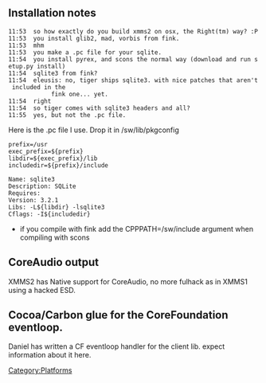 {{Navbar}}

== Installation notes ==
 11:53 <eleusis> so how exactly do you build xmms2 on osx, the Right(tm) way? :P
 11:53 <tru_> you install glib2, mad, vorbis from fink.
 11:53 <eleusis> mhm
 11:53 <tru_> you make a .pc file for your sqlite.
 11:54 <tru_> you install pyrex, and scons the normal way (download and run setup.py install)
 11:54 <eleusis> sqlite3 from fink?
 11:54 <tru_> eleusis: no, tiger ships sqlite3. with nice patches that aren't included in the 
             fink one... yet.
 11:54 <eleusis> right
 11:54 <eleusis> so tiger comes with sqlite3 headers and all?
 11:55 <tru_> yes, but not the .pc file.

Here is the .pc file I use. Drop it in /sw/lib/pkgconfig
 prefix=/usr
 exec_prefix=${prefix}
 libdir=${exec_prefix}/lib
 includedir=${prefix}/include

 Name: sqlite3 
 Description: SQLite
 Requires:
 Version: 3.2.1
 Libs: -L${libdir} -lsqlite3
 Cflags: -I${includedir}


* if you compile with fink add the CPPPATH=/sw/include argument when compiling with scons

== CoreAudio output ==
XMMS2 has Native support for CoreAudio, no more fulhack as in XMMS1 using a hacked ESD.

== Cocoa/Carbon glue for the CoreFoundation eventloop. ==
Daniel has written a CF eventloop handler for the client lib. expect information about it here.

[[Category:Platforms]]